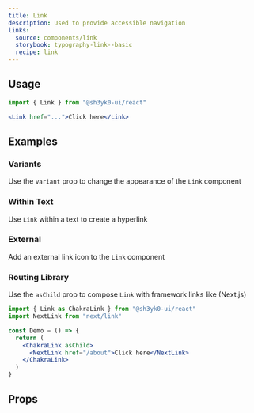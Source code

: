 ```yaml
---
title: Link
description: Used to provide accessible navigation
links:
  source: components/link
  storybook: typography-link--basic
  recipe: link
---
```


<ExampleTabs name="link-basic" />

## Usage

```jsx
import { Link } from "@sh3yk0-ui/react"
```

```jsx
<Link href="...">Click here</Link>
```

## Examples

### Variants

Use the `variant` prop to change the appearance of the `Link` component

<ExampleTabs name="link-with-variants" />

### Within Text

Use `Link` within a text to create a hyperlink

<ExampleTabs name="link-within-text" />

### External

Add an external link icon to the `Link` component

<ExampleTabs name="link-with-external" />

### Routing Library

Use the `asChild` prop to compose `Link` with framework links like (Next.js)

```jsx
import { Link as ChakraLink } from "@sh3yk0-ui/react"
import NextLink from "next/link"

const Demo = () => {
  return (
    <ChakraLink asChild>
      <NextLink href="/about">Click here</NextLink>
    </ChakraLink>
  )
}
```

## Props

<PropTable component="Link" part="Link" />
